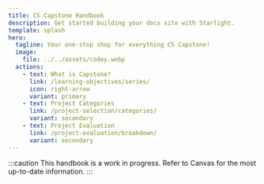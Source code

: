 ```yaml
---
title: CS Capstone Handbook
description: Get started building your docs site with Starlight.
template: splash
hero:
  tagline: Your one-stop shop for everything CS Capstone!
  image:
    file: ../../assets/codey.webp
  actions:
    - text: What is Capstone?
      link: /learning-objectives/series/
      icon: right-arrow
      variant: primary
    - text: Project Categories
      link: /project-selection/categories/
      variant: secondary
    - text: Project Evaluation
      link: /project-evaluation/breakdown/
      variant: secondary
---
```



:::caution
This handbook is a work in progress. Refer to Canvas for the most up-to-date information. 
:::

<CardGrid>
  <LinkCard title="For Students" description="Learn everything you need to know to succeed in the CS Capstone series." href="/introduction/for-students/" />
  <LinkCard title="For Project Partners" description="Learn about project requirements, categories, and evaluation criteria." href="/introduction/for-partners/" />
</CardGrid>
